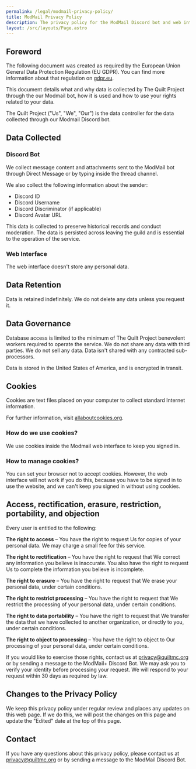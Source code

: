 ```yaml
---
permalink: /legal/modmail-privacy-policy/
title: ModMail Privacy Policy
description: The privacy policy for the ModMail Discord bot and web interface.
layout: /src/layouts/Page.astro
---
```


## Foreword

The following document was created as required by the European Union General Data Protection Regulation (EU GDPR).
You can find more information about that regulation on [gdpr.eu](https://gdpr.eu/).

This document details what and why data is collected by The Quilt Project through the our Modmail bot, how it is used and how to use your rights related to your data.

The Quilt Project ("Us", "We", "Our") is the data controller for the data collected through our Modmail Discord bot.

## Data Collected

### Discord Bot

We collect message content and attachments sent to the ModMail bot through Direct Message or by typing inside the thread channel.

We also collect the following information about the sender:
* Discord ID
* Discord Username
* Discord Discriminator (if applicable)
* Discord Avatar URL

This data is collected to preserve historical records and conduct moderation. The data is persisted across leaving the guild and is essential to the operation of the service.

### Web Interface

The web interface doesn't store any personal data.

## Data Retention

Data is retained indefinitely. We do not delete any data unless you request it.

## Data Governance

Database access is limited to the minimum of The Quilt Project benevolent workers required to operate the service. We do not share any data with third parties. We do not sell any data. Data isn't shared with any contracted sub-processors.

Data is stored in the United States of America, and is encrypted in transit.

## Cookies

Cookies are text files placed on your computer to collect standard Internet information.

For further information, visit [allaboutcookies.org](https://allaboutcookies.org).

### How do we use cookies?

We use cookies inside the Modmail web interface to keep you signed in.

### How to manage cookies?

You can set your browser not to accept cookies. However, the web interface will not work if you do this, because you have to be signed in to use the website, and we can't keep you signed in without using cookies.

## Access, rectification, erasure, restriction, portability, and objection

Every user is entitled to the following:

**The right to access** – You have the right to request Us for copies of your personal data.
We may charge a small fee for this service.

**The right to rectification** – You have the right to request that We correct any information
you believe is inaccurate. You also have the right to request Us to complete the information
you believe is incomplete.

**The right to erasure** – You have the right to request that We erase your personal data,
under certain conditions.

**The right to restrict processing** – You have the right to request that We restrict the
processing of your personal data, under certain conditions.

**The right to data portability** – You have the right to request that We transfer the data
that we have collected to another organization, or directly to you, under certain conditions.

**The right to object to processing** – You have the right to object to Our processing of
your personal data, under certain conditions.

If you would like to exercise those rights, contact us at [privacy@quiltmc.org](mailto:privacy@quiltmc.org)
or by sending a message to the ModMail+ Discord Bot.
We may ask you to verify your identity before processing your request.
We will respond to your request within 30 days as required by law.

## Changes to the Privacy Policy

We keep this privacy policy under regular review and places any updates on this web page.
If we do this, we will post the changes on this page and update the "Edited" date at the top of this page.

## Contact

If you have any questions about this privacy policy, please contact us at
[privacy@quiltmc.org](mailto:privacy@quiltmc.org) or by sending a message to the ModMail Discord Bot.

